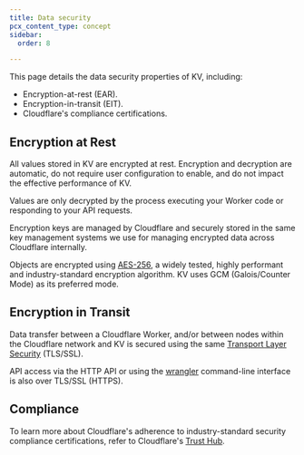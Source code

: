 ```yaml
---
title: Data security
pcx_content_type: concept
sidebar:
  order: 8

---
```


This page details the data security properties of KV, including:

* Encryption-at-rest (EAR).
* Encryption-in-transit (EIT).
* Cloudflare's compliance certifications.

## Encryption at Rest

All values stored in KV are encrypted at rest. Encryption and decryption are automatic, do not require user configuration to enable, and do not impact the effective performance of KV.

Values are only decrypted by the process executing your Worker code or responding to your API requests.

Encryption keys are managed by Cloudflare and securely stored in the same key management systems we use for managing encrypted data across Cloudflare internally.

Objects are encrypted using [AES-256](https://www.cloudflare.com/learning/ssl/what-is-encryption/), a widely tested, highly performant and industry-standard encryption algorithm. KV uses GCM (Galois/Counter Mode) as its preferred mode.

## Encryption in Transit

Data transfer between a Cloudflare Worker, and/or between nodes within the Cloudflare network and KV is secured using the same [Transport Layer Security](https://www.cloudflare.com/learning/ssl/transport-layer-security-tls/) (TLS/SSL).

API access via the HTTP API or using the [wrangler](/workers/wrangler/install-and-update/) command-line interface is also over TLS/SSL (HTTPS).

## Compliance

To learn more about Cloudflare's adherence to industry-standard security compliance certifications, refer to Cloudflare's [Trust Hub](https://www.cloudflare.com/trust-hub/compliance-resources/).
